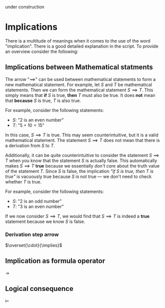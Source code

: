 

<Callout type="warning" emoji="🚧">
  under construction
</Callout>

# Implications

There is a multitude of meanings when it comes to the use of the word "implication". There is a good detailed explanation in the script.
To provide an overview consider the following:


## Implications between Mathematical statments

The arrow "$\implies$" can be used between mathematical statements to form a new mathematical statement. For example, let $S$ and $T$ be mathematical statements. Then we can form the mathematical statement $S \implies T$. This simply means that **if** $S$ is true, **then** $T$ must also be true. It does **not** mean that **because** $S$ is true, $T$ is also true.

For example, consider the following statements:
- $S$: "$2$ is an even number"
- $T$: "$5 + 10 = 15$"

In this case, $S \implies T$ is true. This may seem counterintuitive, but it is a valid mathematical statement. The statement $S \implies T$ does not mean that there is a derivation from $S$ to $T$.

Additionally, it can be quite counterintuitive to consider the statement $S \implies T$ when you know that the statement $S$ is actually false. This automatically makes $S \implies T$ **true** because we essentially *don't care* about the truth value of the statement $T$. Since $S$ is false, the implication *"if $S$ is true, then $T$ is true"* is vacuously true because $S$ is not true — we don't need to check whether $T$ is true.

For example, consider the following statements:
- $S$: "$2$ is an odd number"
- $T$: "$3$ is an even number"

If we now consider $S \implies T$, we would find that $S \implies T$ is indeed a **true** statement because we know $S$ is false.

### Derivation step arrow
$\overset{\cdot}{\implies}$

## Implication as formula operator


$\to$

## Logical consequence

$\vDash$
